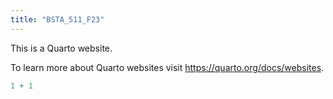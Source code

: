 ```yaml
---
title: "BSTA_511_F23"
---
```


This is a Quarto website.

To learn more about Quarto websites visit <https://quarto.org/docs/websites>.

```r
1 + 1
```
